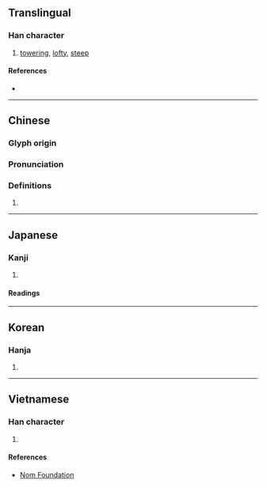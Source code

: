 {{character info/new}}
==Translingual==

===Han character===
{{Han char|rn=46|rad=山|as=12|sn=15|four=28766|canj=UCWA|ids=⿰山曾}}

# [[towering]], [[lofty]], [[steep]]

====References====
* {{Han ref|kx=0319.270|dkj=08458|hdz=10799.110|uh=5D92|ud=23954|bh=E565|bd=58725}}

----

==Chinese==
{{zh-forms}}

===Glyph origin===
{{Han etym}}

===Pronunciation===
{{zh-pron
|m=céng
|c=cang4
|mc=y
|oc=y
|cat=
}}

===Definitions===
{{zh-hanzi}}

# {{rfdef|zh}}

----

==Japanese==

===Kanji===
{{ja-kanji|grade=|rs=山12}}

# {{rfdef|ja|sort=山12}}

====Readings====
{{ja-readings|on=[[しょう]] (shō), [[ぞう]] (zō), [[そう]] (sō), [[じょう]] (jō)|kun=}}

----

==Korean==

===Hanja===
{{ko-hanja|hangeul=증}}

# {{rfdef|ko|sort=山12}}

----

==Vietnamese==

===Han character===
{{vi-hantu|rs=山12|tằng}}

# {{rfdef|vi|sort=山12}}

====References====
* [http://nomfoundation.org/common/nom_details.php?codepoint=5d92 Nom Foundation]